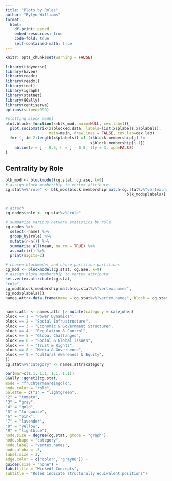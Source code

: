 ```yaml
---
title: "Plots by Roles"
author: "Rylyn Williams"
format: 
  html: 
    df-print: paged
    embed-resources: true
    code-fold: true
    self-contained-math: true
---
```


```r
knitr::opts_chunk$set(warning = FALSE)
```

```r
library(tidyverse)
library(haven)
library(readr)
library(readxl)
library(tnet)
library(igraph)
library(statnet)
library(GGally)
library(centiserve)
options(scipen=999)
```

```r
#plotting block model
plot.block<-function(x=blk_mod, main=NULL, cex.lab=1){
  plot.sociomatrix(x$blocked.data, labels=list(x$plabels,x$plabels),
                   main=main, drawlines = FALSE, cex.lab=cex.lab)
  for (j in 2:length(x$plabels)) if (x$block.membership[j] !=
                                     x$block.membership[j-1]) 
    abline(v = j - 0.5, h = j - 0.5, lty = 3, xpd=FALSE)
}
```

## Centrality by Role

```r
blk_mod <- blockmodel(cg.stat, cg.ase, k=9)
# assign block membership to vertex attribute
cg.stat%v%"role" <- blk_mod$block.membership[match(cg.stat%v%"vertex.names",
                                                     blk_mod$plabels)]


# attach
cg.nodes$role <- cg.stat%v%"role"

# summarize various network statistics by role
cg.nodes %>%
  select(-name) %>%
  group_by(role) %>%
  mutate(n=n()) %>%
  summarise_all(mean, na.rm = TRUE) %>%
  as.matrix() %>%
  print(digits=2)
```

```r
# chosen blockmodel and chose partition partitions
cg_mod <- blockmodel(cg.stat, cg.ase, k=9)
# assign block membership to vertex attribute
set.vertex.attribute(cg.stat,
"role",
cg_mod$block.membership[match(cg.stat%v%"vertex.names",
cg_mod$plabels)])
names.attr<-data.frame(name = cg.stat%v%"vertex.names", block = cg.stat%v%"role")


names.attr <- names.attr |> mutate(category = case_when(
block == 1 ~ "Power Dynamics",
block == 2 ~ "Social Infrustructure",
block == 3 ~ "Economic & Government Structure",
block == 4 ~ "Regulation & Control",
block == 5 ~ "Global Challanges",
block == 6 ~ "Social & Global Issues",
block == 7 ~ "Trust & Rights",
block == 8 ~ "Media & Governence",
block == 9 ~ "Cultural Awareness & Equity",
))
cg.stat%v%"category" <- names.attr$category

```

```r
par(mar=c(1.1, 1.1, 1.1, 1.1))
GGally::ggnet2(cg.stat,
mode = "fruchtermanreingold",
node.color = "role",
palette = c("1" = "lightgreen",
"2" = "tomato",
"3" = "gray",
"4" = "gold",
"5" = "turquoise",
"6" = "pink",
"7" = "lavender",
"8" = "yellow",
"9" = "lightblue"),
node.size = degree(cg.stat, gmode = "graph"),
node.shape = "category",
node.label = "vertex.names",
node.alpha = .5,
label.size = 3,
edge.color = c("color", "gray80")) +
guides(size = "none") +
labs(title = "Wicked? Concepts",
subtitle = "Roles indicate structurally equivalent positions")
```
